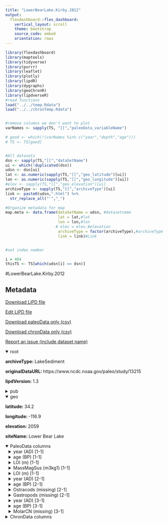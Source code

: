 ```yaml
---
title: "LowerBearLake.Kirby.2012"
output: 
  flexdashboard::flex_dashboard:
    vertical_layout: scroll
    theme: bootstrap
    source_code: embed
    orientation: rows
---
```


```r
library(flexdashboard)
library(maptools)
library(tidyverse)
library(purrr)
library(leaflet)
library(plotly)
library(lipdR)
library(dygraphs)
library(geoChronR)
library(lipdverseR)
#read functions
load("../../temp.Rdata")
load("../../chronTemp.Rdata")


#remove columns we don't want to plot
varNames <- sapply(TS, "[[","paleoData_variableName")

# good <- which(!(varNames %in% c("year","depth","age")))
# TS <- TS[good]


#All datasets
dsn <- sapply(TS,"[[","dataSetName")
ui <- which(!duplicated(dsn))
udsn <- dsn[ui]
lat <- as.numeric(sapply(TS,"[[","geo_latitude")[ui])
lon <- as.numeric(sapply(TS,"[[","geo_longitude")[ui])
#elev <- sapply(TS,"[[","geo_elevation")[ui]
archiveType <- sapply(TS,"[[","archiveType")[ui]
link <- paste0(udsn,".html") %>% 
  str_replace_all("'","_")

#Organize metadata for map
map.meta <- data.frame(dataSetName = udsn, #datasetname
                       lat = lat,#lat
                       lon = lon,#lon
                      # elev = elev,#elevation
                       archiveType = factor(archiveType),#archiveType
                       link = link)#Link


#set index number

i = 484
thisTS <- TS[which(udsn[i] == dsn)]
```
#LowerBearLake.Kirby.2012

Metadata {.sidebar}
-------------------------------------
[Download LiPD file](LowerBearLake.Kirby.2012.lpd)
            

[Edit LiPD file](http://lipd.net/playground?source=http://lipdverse.org/globalHolocene/0_25_5/LowerBearLake.Kirby.2012.lpd)
            

[Download paleoData only (csv)](LowerBearLake.Kirby.2012.csv)
            

[Download chronData only (csv)](LowerBearLake.Kirby.2012-chron.csv)
            

[Report an issue (include dataset name)](https://github.com/nickmckay/LiPDverse/issues)

<details open style="margin-left: 0px">
<summary>root</summary>
<p style="margin-left: 0px"><strong>archiveType: </strong>LakeSediment
<p style="margin-left: 0px"><strong>originalDataURL: </strong>https://www.ncdc.noaa.gov/paleo/study/13215
<p style="margin-left: 0px"><strong>lipdVersion: </strong>1.3
</details>
<details>
<summary>pub</summary>
<details style="margin-left: 10px">
<summary>pub1</summary>
<p style="margin-left: 10px"><strong>author: </strong>list(list(name = "Kirby, Matthew E."), list(name = "Zimmerman, Susan R.H."), list(name = "Patterson, William P."), list(name = "Rivera, Jose J."))
<p style="margin-left: 10px"><strong>citeKey: </strong>kirby2012a9170yearrecordofdecadalt
<p style="margin-left: 10px"><strong>journal: </strong>Quaternary Science Reviews
<p style="margin-left: 10px"><strong>volume: </strong>46
<p style="margin-left: 10px"><strong>pages: </strong>57-65
<p style="margin-left: 10px"><strong>title: </strong>A 9170-year record of decadal-to-multi-centennial scale pluvial episodes from the coastal Southwest United States: a role for atmospheric rivers?
</details>
<details style="margin-left: 10px">
<summary>pub2</summary>
<p style="margin-left: 10px"><strong>author: </strong>list(list(name = NA))
</details>
</details>
<details open style="margin-left: 0px">
<summary>geo</summary>
<p style="margin-left: 0px"><strong>latitude: </strong>34.2
<p style="margin-left: 0px"><strong>longitude: </strong>-116.9
<p style="margin-left: 0px"><strong>elevation: </strong>2059
<p style="margin-left: 0px"><strong>siteName: </strong>Lower Bear Lake
</details>
<details open>
<summary>PaleoData columns</summary>
<details style="margin-left: 10px">
<summary>year (AD) [1-1]</summary>
<p style="margin-left: 10px"><strong>TSid: </strong>WEB44b29168
<p style="margin-left: 10px"><strong>variableName: </strong>year
<p style="margin-left: 10px"><strong>units: </strong>AD
<p style="margin-left: 10px"><strong>description: </strong>Year AD
</details>
<details style="margin-left: 10px">
<summary>age (BP) [1-1]</summary>
<p style="margin-left: 10px"><strong>TSid: </strong>WEB7a95cd2d
<p style="margin-left: 10px"><strong>variableName: </strong>age
<p style="margin-left: 10px"><strong>units: </strong>BP
<p style="margin-left: 10px"><strong>description: </strong>Years before present (1950) yr BP
</details>
<details style="margin-left: 10px">
<summary>LOI (m) [1-1]</summary>
<p style="margin-left: 10px"><strong>TSid: </strong>GH44c0a9bf
<p style="margin-left: 10px"><strong>variableName: </strong>LOI
<p style="margin-left: 10px"><strong>units: </strong>m
<p style="margin-left: 10px"><strong>description: </strong>LOIOrganicCarbon
<p style="margin-left: 10px"><strong>useInGlobalTemperatureAnalysis: </strong>TRUE
<details>
<summary>interpretation</summary>
<details style="margin-left: 20px">
<summary>1</summary>
<p style="margin-left: 20px"><strong>basis: </strong>interpreted as higher organic matter linked to increased runnoff....
<p style="margin-left: 20px"><strong>direction: </strong>positive
<p style="margin-left: 20px"><strong>interpDirection: </strong>positive
<p style="margin-left: 20px"><strong>scope: </strong>climate
<p style="margin-left: 20px"><strong>seasonality: </strong>winter
<p style="margin-left: 20px"><strong>variable: </strong>M
</details>
</details>
</details>
<details style="margin-left: 10px">
<summary>MassMagSus (m3kg1) [1-1]</summary>
<p style="margin-left: 10px"><strong>TSid: </strong>GH826c4eb6
<p style="margin-left: 10px"><strong>variableName: </strong>MassMagSus
<p style="margin-left: 10px"><strong>units: </strong>m3kg1
<p style="margin-left: 10px"><strong>description: </strong>MagneticSusceptibility
<p style="margin-left: 10px"><strong>useInGlobalTemperatureAnalysis: </strong>FALSE
</details>
<details style="margin-left: 10px">
<summary>LOI (m) [1-1]</summary>
<p style="margin-left: 10px"><strong>TSid: </strong>GH64dc7173
<p style="margin-left: 10px"><strong>variableName: </strong>LOI
<p style="margin-left: 10px"><strong>units: </strong>m
<p style="margin-left: 10px"><strong>description: </strong>LOICarbonate
<p style="margin-left: 10px"><strong>useInGlobalTemperatureAnalysis: </strong>FALSE
</details>
<details style="margin-left: 10px">
<summary>year (AD) [2-1]</summary>
<p style="margin-left: 10px"><strong>TSid: </strong>WEBd42e0d29
<p style="margin-left: 10px"><strong>variableName: </strong>year
<p style="margin-left: 10px"><strong>units: </strong>AD
<p style="margin-left: 10px"><strong>description: </strong>Year AD
</details>
<details style="margin-left: 10px">
<summary>age (BP) [2-1]</summary>
<p style="margin-left: 10px"><strong>TSid: </strong>WEBc32be528
<p style="margin-left: 10px"><strong>variableName: </strong>age
<p style="margin-left: 10px"><strong>units: </strong>BP
<p style="margin-left: 10px"><strong>description: </strong>Years before present (1950) yr BP
</details>
<details style="margin-left: 10px">
<summary>Ostracods (missing) [2-1]</summary>
<p style="margin-left: 10px"><strong>TSid: </strong>GH593b4e4c
<p style="margin-left: 10px"><strong>variableName: </strong>Ostracods
<p style="margin-left: 10px"><strong>units: </strong>missing
<p style="margin-left: 10px"><strong>description: </strong>Ostracodcount
<p style="margin-left: 10px"><strong>useInGlobalTemperatureAnalysis: </strong>FALSE
</details>
<details style="margin-left: 10px">
<summary>Gastropods (missing) [2-1]</summary>
<p style="margin-left: 10px"><strong>TSid: </strong>GH765b8c3a
<p style="margin-left: 10px"><strong>variableName: </strong>Gastropods
<p style="margin-left: 10px"><strong>units: </strong>missing
<p style="margin-left: 10px"><strong>description: </strong>Gastropodcount
<p style="margin-left: 10px"><strong>useInGlobalTemperatureAnalysis: </strong>FALSE
</details>
<details style="margin-left: 10px">
<summary>year (AD) [3-1]</summary>
<p style="margin-left: 10px"><strong>TSid: </strong>WEB6acdbfcd
<p style="margin-left: 10px"><strong>variableName: </strong>year
<p style="margin-left: 10px"><strong>units: </strong>AD
<p style="margin-left: 10px"><strong>description: </strong>Year AD
</details>
<details style="margin-left: 10px">
<summary>age (BP) [3-1]</summary>
<p style="margin-left: 10px"><strong>TSid: </strong>WEBfbb67a24
<p style="margin-left: 10px"><strong>variableName: </strong>age
<p style="margin-left: 10px"><strong>units: </strong>BP
<p style="margin-left: 10px"><strong>description: </strong>Years before present (1950) yr BP
</details>
<details style="margin-left: 10px">
<summary>MolarCN (missing) [3-1]</summary>
<p style="margin-left: 10px"><strong>TSid: </strong>GH0caf1e89
<p style="margin-left: 10px"><strong>variableName: </strong>MolarCN
<p style="margin-left: 10px"><strong>units: </strong>missing
<p style="margin-left: 10px"><strong>description: </strong>molarCNratio
<p style="margin-left: 10px"><strong>useInGlobalTemperatureAnalysis: </strong>FALSE
</details>
<details>
<summary>ChronData columns</summary>
<details style="margin-left: 10px">
<summary>depth (cm)</summary>
<p style="margin-left: 10px"><strong>TSid: </strong>WEBe54bd5ab
<p style="margin-left: 10px"><strong>variableName: </strong>depth
<p style="margin-left: 10px"><strong>units: </strong>cm
</details>
<details style="margin-left: 10px">
<summary>age (yrBP)</summary>
<p style="margin-left: 10px"><strong>TSid: </strong>WEB33945297
<p style="margin-left: 10px"><strong>variableName: </strong>age
<p style="margin-left: 10px"><strong>units: </strong>yrBP
</details>
<details style="margin-left: 10px">
<summary>material (NA)</summary>
<p style="margin-left: 10px"><strong>TSid: </strong>WEBfb5b24bd
<p style="margin-left: 10px"><strong>variableName: </strong>material
<p style="margin-left: 10px"><strong>units: </strong>NA
</details>
<details style="margin-left: 10px">
<summary>rejected (NA)</summary>
<p style="margin-left: 10px"><strong>TSid: </strong>WEB7bdc13c4
<p style="margin-left: 10px"><strong>variableName: </strong>rejected
<p style="margin-left: 10px"><strong>units: </strong>NA
<p style="margin-left: 10px"><strong>description: </strong>rejected denoted by 'x'
</details>
<details style="margin-left: 10px">
<summary>type (NA)</summary>
<p style="margin-left: 10px"><strong>TSid: </strong>WEB550888f5
<p style="margin-left: 10px"><strong>variableName: </strong>type
<p style="margin-left: 10px"><strong>units: </strong>NA
</details>
<details style="margin-left: 10px">
<summary>error (yr)</summary>
<p style="margin-left: 10px"><strong>TSid: </strong>WEBdfe0a28d
<p style="margin-left: 10px"><strong>variableName: </strong>error
<p style="margin-left: 10px"><strong>units: </strong>yr
</details>
<details style="margin-left: 10px">
<summary>notes (NA)</summary>
<p style="margin-left: 10px"><strong>TSid: </strong>WEB485c9e30
<p style="margin-left: 10px"><strong>variableName: </strong>notes
<p style="margin-left: 10px"><strong>units: </strong>NA
</details>
<details style="margin-left: 10px">
<summary>upper_depth (cm)</summary>
<p style="margin-left: 10px"><strong>TSid: </strong>WEBeffb6784
<p style="margin-left: 10px"><strong>variableName: </strong>upper_depth
<p style="margin-left: 10px"><strong>units: </strong>cm
</details>
<details style="margin-left: 10px">
<summary>lower_depth (cm)</summary>
<p style="margin-left: 10px"><strong>TSid: </strong>WEB86ec1152
<p style="margin-left: 10px"><strong>variableName: </strong>lower_depth
<p style="margin-left: 10px"><strong>units: </strong>cm
</details>

Row {.tabset .tabset-fade}
-----------------------------------------------------------------------

### Sitemap

```r
  map.meta.split <- split(map.meta, map.meta$archiveType)


factpal <- colorFactor("Paired",map.meta$archiveType)
buff <- 15
l <- leaflet() %>% 
  addTiles() %>% 
  fitBounds(map.meta$lon[i]-buff,map.meta$lat[i]-buff,map.meta$lon[i]+buff,map.meta$lat[i]+buff)
  

  
  
names(map.meta.split) %>%
  purrr::walk( function(df) {
    l <<- l %>%
      addMarkers(data=map.meta.split[[df]],
                 lng=~lon, lat=~lat,
                 label=~as.character(archiveType),
                 popup=~paste(str_c('Dataset: <a href="',link,'">',dataSetName,'</a>'),
                                 # str_c("Elevation: ",elev),
                                  str_c("Archive Type: ",archiveType),
                                  sep = "<br>"),
                 group = df,
                 clusterOptions = markerClusterOptions(removeOutsideVisibleBounds = F),
                 labelOptions = labelOptions(noHide = F,
                                             direction = 'auto'))
  })

l %>%
  addLayersControl(position = "bottomleft",
    overlayGroups = names(map.meta.split),
    options = layersControlOptions(collapsed = FALSE,
                                   opacity = 0.8)
  )
```

### Search the LiPDverse (Beta! doesn't work well yet)
```r
#Add google search bar
htmltools::includeHTML("../../googleSearchChunk.html")
```


Row {.tabset .tabset-fade}
-----------------------------------------------------------------------

### LOI (m) [1-1]
```r
plotCol(thisTS,ind = 4)
```

### MassMagSus (m3kg1) [1-1]
```r
plotCol(thisTS,ind = 1)
```

### LOI (m) [1-1]
```r
plotCol(thisTS,ind = 5)
```

### Ostracods (missing) [2-1]
```r
plotCol(thisTS,ind = 6)
```

### Gastropods (missing) [2-1]
```r
plotCol(thisTS,ind = 9)
```

### MolarCN (missing) [3-1]
```r
plotCol(thisTS,ind = 10)
```

Row {.tabset .tabset-fade}
-----------------------------------------------------------------------

### depth (cm)
```r
plotCol(chronTS,ind = 1)
```

### age (yrBP)
```r
plotCol(chronTS,ind = 5)
```

### material (NA)
```r
plotCol(chronTS,ind = 2)
```

### rejected (NA)
```r
plotCol(chronTS,ind = 3)
```

### type (NA)
```r
plotCol(chronTS,ind = 4)
```

### error (yr)
```r
plotCol(chronTS,ind = 6)
```

### notes (NA)
```r
plotCol(chronTS,ind = 7)
```

### upper_depth (cm)
```r
plotCol(chronTS,ind = 8)
```

### lower_depth (cm)
```r
plotCol(chronTS,ind = 9)
```
